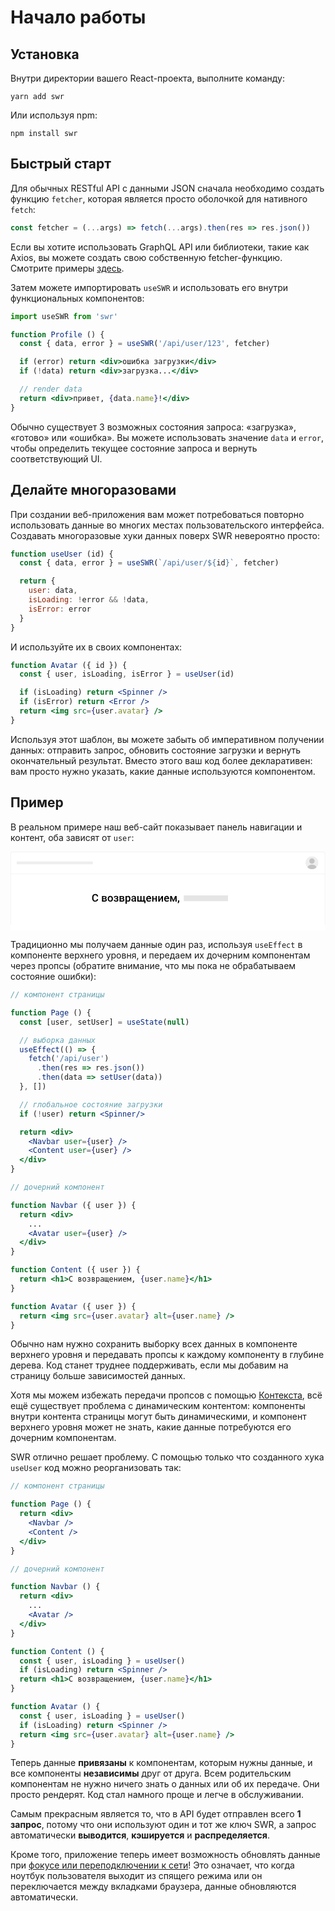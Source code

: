 
# Начало работы

## Установка

Внутри директории вашего React-проекта, выполните команду:

```plaintext
yarn add swr
```

Или используя npm:

```plaintext
npm install swr
```

## Быстрый старт

Для обычных RESTful API с данными JSON сначала необходимо создать функцию `fetcher`, которая является
просто оболочкой для нативного `fetch`:

```jsx
const fetcher = (...args) => fetch(...args).then(res => res.json())
```

<Callout emoji="💡">
  Если вы хотите использовать GraphQL API или библиотеки, такие как Axios, вы можете создать свою 
  собственную fetcher-функцию.
  Смотрите примеры <Link href="/docs/data-fetching"><a href="/docs/data-fetching">здесь</a></Link>.
</Callout>

Затем можете импортировать `useSWR` и использовать его внутри функциональных компонентов:

```jsx
import useSWR from 'swr'

function Profile () {
  const { data, error } = useSWR('/api/user/123', fetcher)

  if (error) return <div>ошибка загрузки</div>
  if (!data) return <div>загрузка...</div>

  // render data
  return <div>привет, {data.name}!</div>
}
```

Обычно существует 3 возможных состояния запроса: «загрузка», «готово» или «ошибка». Вы можете использовать
значение `data` и `error`, чтобы определить текущее состояние запроса и вернуть соответствующий UI.

## Делайте многоразовами

При создании веб-приложения вам может потребоваться повторно использовать данные во многих местах
пользовательского интерфейса. Создавать многоразовые хуки данных поверх SWR невероятно просто:

```jsx
function useUser (id) {
  const { data, error } = useSWR(`/api/user/${id}`, fetcher)

  return {
    user: data,
    isLoading: !error && !data,
    isError: error
  }
}
```

И используйте их в своих компонентах:

```jsx
function Avatar ({ id }) {
  const { user, isLoading, isError } = useUser(id)

  if (isLoading) return <Spinner />
  if (isError) return <Error />
  return <img src={user.avatar} />
}
```

Используя этот шаблон, вы можете забыть об императивном получении данных: отправить запрос,
обновить состояние загрузки и вернуть окончательный результат. Вместо этого ваш код более декларативен:
вам просто нужно указать, какие данные используются компонентом.

## Пример

В реальном примере наш веб-сайт показывает панель навигации и контент, оба зависят от `user`:

<div className="mt-8" />

<svg fill="none" viewBox="0 0 769 193" className="invert-on-dark">
  <path fill="#fff" d="M0 0h768v193H0z"></path>
  <mask id="a" width="32" height="32" x="720" y="11" maskUnits="userSpaceOnUse">
    <circle cx="736" cy="27" r="16" fill="#fff"></circle>
  </mask>
  <g mask="url(#a)">
    <circle cx="736" cy="27" r="16" fill="#EEE"></circle>
    <circle cx="736" cy="22.9" r="6.5" fill="#C4C4C4"></circle>
    <ellipse cx="736" cy="39.3" fill="#C4C4C4" rx="11.2" ry="7.8"></ellipse>
  </g>
  <path fill="#EEE" d="M15 24h186v7H15z"></path>
  <path stroke="#EEE" d="M0 54.5h768"></path>
  <path fill="#E5E5E5" d="M423 107h108v14H423z"></path>
  <path 
    fill="#000" 
    d="M213.983 115.982c-.186 1.972-.914 3.513-2.183 4.622-1.27 1.1-2.958 1.65-5.066 1.65-1.472 0-2.771-.347-3.897-1.041-1.117-.703-1.981-1.697-2.59-2.984-.609-1.286-.927-2.78-.952-4.481v-1.727c0-1.743.309-3.279.927-4.608.618-1.329 1.502-2.353 2.653-3.072 1.16-.72 2.497-1.079 4.012-1.079 2.039 0 3.681.554 4.925 1.663 1.245 1.109 1.968 2.674 2.171 4.697h-3.199c-.152-1.329-.541-2.285-1.168-2.869-.618-.593-1.527-.889-2.729-.889-1.397 0-2.472.512-3.225 1.536-.745 1.016-1.126 2.51-1.142 4.482v1.638c0 1.997.355 3.52 1.066 4.57.719 1.049 1.769 1.574 3.148 1.574 1.261 0 2.209-.283 2.844-.851.635-.567 1.037-1.51 1.206-2.831h3.199ZM223.276 122v-13.736h5.574c1.879 0 3.309.33 4.291.99.981.652 1.472 1.591 1.472 2.818 0 .635-.199 1.206-.596 1.714-.39.499-.969.885-1.74 1.155.897.187 1.608.563 2.133 1.13.525.567.787 1.236.787 2.006 0 1.278-.474 2.251-1.422 2.92-.939.669-2.293 1.003-4.062 1.003h-6.437Zm3.085-5.853v3.415h3.377c1.583 0 2.374-.567 2.374-1.701 0-1.142-.804-1.714-2.412-1.714h-3.339Zm0-2.209h2.539c1.752 0 2.628-.516 2.628-1.548 0-1.084-.829-1.642-2.488-1.676h-2.679v3.224ZM237.292 115.005c0-1.346.267-2.556.8-3.631.533-1.083 1.282-1.913 2.247-2.488.965-.584 2.073-.876 3.326-.876 1.854 0 3.356.596 4.507 1.79 1.159 1.193 1.786 2.776 1.879 4.748l.012.723c0 1.355-.262 2.565-.787 3.631-.516 1.067-1.261 1.892-2.234 2.476-.965.584-2.082.876-3.352.876-1.938 0-3.491-.643-4.659-1.93-1.159-1.295-1.739-3.017-1.739-5.167v-.152Zm3.085.266c0 1.414.292 2.523.876 3.327.584.795 1.396 1.193 2.437 1.193s1.85-.406 2.425-1.219c.584-.812.876-2.001.876-3.567 0-1.388-.3-2.488-.901-3.301-.593-.812-1.401-1.219-2.425-1.219-1.007 0-1.807.402-2.399 1.206-.593.796-.889 1.989-.889 3.58ZM263.076 112.021c0 .61-.186 1.173-.558 1.689-.364.508-.881.914-1.549 1.219 1.574.55 2.361 1.612 2.361 3.186 0 1.261-.512 2.268-1.536 3.022-1.024.745-2.395 1.117-4.113 1.117-1.05 0-2.006-.174-2.869-.521-.864-.355-1.537-.854-2.019-1.498-.482-.651-.724-1.422-.724-2.31h3.073c0 .558.249 1.028.749 1.409.499.372 1.13.559 1.891.559.753 0 1.35-.174 1.79-.521.449-.355.673-.817.673-1.384 0-.668-.195-1.151-.584-1.447-.389-.296-.99-.444-1.803-.444h-2.209v-2.222h2.286c1.379-.017 2.069-.584 2.069-1.701 0-.559-.199-.995-.597-1.308-.398-.313-.943-.47-1.637-.47-.678 0-1.249.17-1.714.508-.466.33-.699.749-.699 1.257h-3.072c0-1.21.508-2.2 1.524-2.971 1.015-.778 2.306-1.168 3.872-1.168 1.701 0 3.025.347 3.973 1.041s1.422 1.68 1.422 2.958ZM266.187 122v-13.736h5.573c1.879 0 3.309.33 4.291.99.982.652 1.472 1.591 1.472 2.818 0 .635-.198 1.206-.596 1.714-.39.499-.969.885-1.739 1.155.897.187 1.608.563 2.132 1.13.525.567.787 1.236.787 2.006 0 1.278-.474 2.251-1.421 2.92-.94.669-2.294 1.003-4.063 1.003h-6.436Zm3.084-5.853v3.415h3.377c1.583 0 2.374-.567 2.374-1.701 0-1.142-.804-1.714-2.412-1.714h-3.339Zm0-2.209h2.54c1.751 0 2.627-.516 2.627-1.548 0-1.084-.829-1.642-2.488-1.676h-2.679v3.224ZM292.809 115.271c0 2.125-.483 3.822-1.448 5.091-.965 1.261-2.259 1.892-3.884 1.892-1.507 0-2.713-.495-3.619-1.485v6.512h-3.085v-19.017h2.844l.127 1.396c.906-1.1 2.137-1.65 3.694-1.65 1.676 0 2.988.626 3.936 1.879.956 1.244 1.435 2.975 1.435 5.192v.19Zm-3.073-.266c0-1.371-.275-2.459-.825-3.263-.542-.804-1.32-1.206-2.336-1.206-1.261 0-2.166.521-2.717 1.562v6.093c.559 1.067 1.473 1.6 2.743 1.6.981 0 1.747-.394 2.297-1.181.559-.795.838-1.997.838-3.605ZM303.638 122c-.136-.262-.254-.69-.356-1.282-.982 1.024-2.183 1.536-3.605 1.536-1.38 0-2.505-.394-3.377-1.181-.872-.787-1.308-1.76-1.308-2.92 0-1.464.542-2.585 1.625-3.364 1.092-.787 2.649-1.181 4.672-1.181h1.892v-.901c0-.711-.199-1.278-.597-1.701-.398-.432-1.003-.648-1.815-.648-.703 0-1.278.178-1.727.534-.449.347-.673.791-.673 1.333h-3.085c0-.754.25-1.456.749-2.108.5-.66 1.177-1.176 2.031-1.549.864-.372 1.824-.558 2.882-.558 1.608 0 2.891.406 3.847 1.219.956.804 1.447 1.938 1.473 3.402v6.195c0 1.236.173 2.222.52 2.958V122h-3.148Zm-3.39-2.222c.609 0 1.181-.148 1.714-.444.542-.296.948-.694 1.219-1.193v-2.59h-1.663c-1.143 0-2.002.199-2.578.596-.575.398-.863.961-.863 1.689 0 .592.195 1.066.584 1.422.398.347.927.52 1.587.52ZM312.601 108.264v11.273h4.291v-11.273h3.085v11.273h4.303v-11.273h3.073v11.273h2.348l-.254 6.538h-2.805V122h-17.126v-13.736h3.085ZM337.813 122.254c-1.955 0-3.542-.614-4.76-1.841-1.211-1.236-1.816-2.878-1.816-4.926v-.381c0-1.371.263-2.594.787-3.668.534-1.084 1.278-1.926 2.235-2.527.956-.601 2.023-.901 3.199-.901 1.87 0 3.313.596 4.329 1.79 1.024 1.193 1.536 2.882 1.536 5.065v1.244h-8.975c.093 1.134.469 2.032 1.13 2.692.668.66 1.506.99 2.513.99 1.414 0 2.565-.571 3.453-1.714l1.663 1.587c-.55.821-1.286 1.46-2.209 1.917-.914.449-1.942.673-3.085.673Zm-.368-11.769c-.846 0-1.532.297-2.056.889-.517.592-.847 1.418-.991 2.476h5.878v-.229c-.067-1.032-.342-1.811-.825-2.336-.482-.533-1.151-.8-2.006-.8ZM357.364 122h-3.085v-5.548h-5.344V122h-3.085v-13.736h3.085v5.725h5.344v-5.725h3.085V122ZM369.234 108.264h3.073V122h-3.073v-9.166L363.852 122h-3.073v-13.736h3.073v9.166l5.382-9.166ZM381.638 122.254c-1.955 0-3.542-.614-4.761-1.841-1.21-1.236-1.815-2.878-1.815-4.926v-.381c0-1.371.262-2.594.787-3.668.533-1.084 1.278-1.926 2.234-2.527.956-.601 2.023-.901 3.199-.901 1.871 0 3.314.596 4.329 1.79 1.024 1.193 1.536 2.882 1.536 5.065v1.244h-8.975c.093 1.134.47 2.032 1.13 2.692.668.66 1.506.99 2.513.99 1.414 0 2.565-.571 3.454-1.714l1.663 1.587c-.55.821-1.287 1.46-2.209 1.917-.914.449-1.943.673-3.085.673Zm-.368-11.769c-.847 0-1.532.297-2.057.889-.516.592-.846 1.418-.99 2.476h5.878v-.229c-.068-1.032-.343-1.811-.826-2.336-.482-.533-1.151-.8-2.005-.8ZM397.71 118.204l4.062-9.94h3.86V122h-3.085v-9.09l-3.783 9.09h-2.095l-3.796-9.141V122h-3.085v-13.736h3.885l4.037 9.94ZM409.542 126.164l-1.663-.99c.491-.77.825-1.443 1.003-2.019.186-.567.283-1.147.292-1.739v-2.399h2.78l-.013 2.221c-.008.897-.237 1.795-.685 2.692-.44.905-1.012 1.65-1.714 2.234Z"
  ></path>
  <path
    fill="#EEE"
    fillRule="evenodd"
    d="M5 1h758a4 4 0 014 4v173h1V5a5 5 0 00-5-5H5a5 5 0 00-5 5v173h1V5a4 4 0 014-4z"
    clipRule="evenodd"
  ></path>
</svg>

Традиционно мы получаем данные один раз, используя `useEffect` в компоненте верхнего уровня,
и передаем их дочерним компонентам через пропсы (обратите внимание, что мы пока не обрабатываем
состояние ошибки):

```jsx highlight=7-11,17,18,27
// компонент страницы

function Page () {
  const [user, setUser] = useState(null)

  // выборка данных
  useEffect(() => {
    fetch('/api/user')
      .then(res => res.json())
      .then(data => setUser(data))
  }, [])

  // глобальное состояние загрузки
  if (!user) return <Spinner/>

  return <div>
    <Navbar user={user} />
    <Content user={user} />
  </div>
}

// дочерний компонент

function Navbar ({ user }) {
  return <div>
    ...
    <Avatar user={user} />
  </div>
}

function Content ({ user }) {
  return <h1>С возвращением, {user.name}</h1>
}

function Avatar ({ user }) {
  return <img src={user.avatar} alt={user.name} />
}
```

Обычно нам нужно сохранить выборку всех данных в компоненте верхнего уровня и передавать пропсы
к каждому компоненту в глубине дерева. Код станет труднее поддерживать, если мы добавим на страницу
больше зависимостей данных.

Хотя мы можем избежать передачи пропсов с помощью [Контекста](https://ru.reactjs.org/docs/context.html),
всё ещё существует проблема с динамическим контентом: компоненты внутри контента страницы могут быть
динамическими, и компонент верхнего уровня может не знать, какие данные потребуются его дочерним компонентам.

SWR отлично решает проблему. С помощью только что созданного хука `useUser` код можно реорганизовать так:

```jsx highlight=20,26
// компонент страницы

function Page () {
  return <div>
    <Navbar />
    <Content />
  </div>
}

// дочерний компонент

function Navbar () {
  return <div>
    ...
    <Avatar />
  </div>
}

function Content () {
  const { user, isLoading } = useUser()
  if (isLoading) return <Spinner />
  return <h1>С возвращением, {user.name}</h1>
}

function Avatar () {
  const { user, isLoading } = useUser()
  if (isLoading) return <Spinner />
  return <img src={user.avatar} alt={user.name} />
}
```

Теперь данные **привязаны** к компонентам, которым нужны данные, и все компоненты **независимы**
друг от друга. Всем родительским компонентам не нужно ничего знать о данных или об их передаче.
Они просто рендерят. Код стал намного проще и легче в обслуживании.

Самым прекрасным является то, что в API будет отправлен всего **1 запрос**, потому что они используют
один и тот же ключ SWR, а запрос автоматически **выводится**, **кэшируется** и **распределяется**.

Кроме того, приложение теперь имеет возможность обновлять данные при [фокусе или переподключении к сети](/docs/revalidation)!
Это означает, что когда ноутбук пользователя выходит из спящего режима или он переключается
между вкладками браузера, данные обновляются автоматически.
